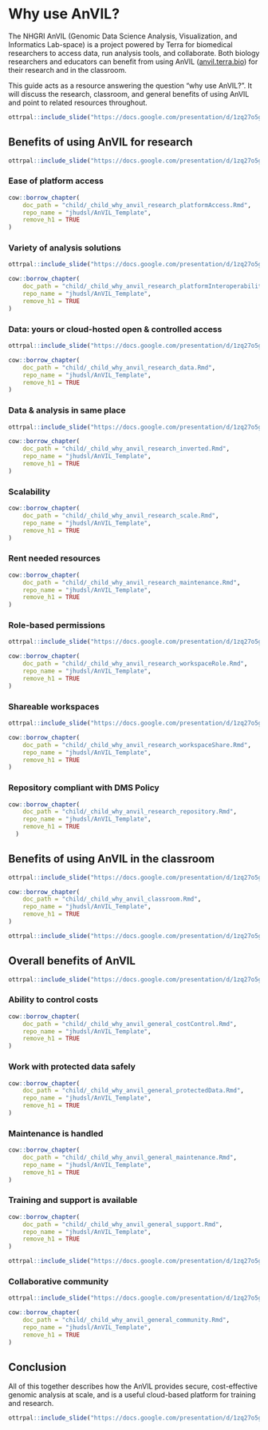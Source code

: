 # Why use AnVIL?

The NHGRI AnVIL (Genomic Data Science Analysis, Visualization, and Informatics Lab-space) is a project powered by Terra for biomedical researchers to access data, run analysis tools, and collaborate. Both biology researchers and educators can benefit from using AnVIL ([anvil.terra.bio](https://anvil.terra.bio/)) for their research and in the classroom.

This guide acts as a resource answering the question "why use AnVIL?". It will discuss the research, classroom, and general benefits of using AnVIL and point to related resources throughout.

```r
ottrpal::include_slide("https://docs.google.com/presentation/d/1zq27o5gSWeiaEPqbCTTL3c_zvozN5lg_QNJYRVyM-SI/edit?slide=id.g37132c23502_0_0#slide=id.g37132c23502_0_0")
```

## Benefits of using AnVIL for research

```r
ottrpal::include_slide("https://docs.google.com/presentation/d/1zq27o5gSWeiaEPqbCTTL3c_zvozN5lg_QNJYRVyM-SI/edit?slide=id.g37132c23502_0_56#slide=id.g37132c23502_0_56")
```

### Ease of platform access

```r
cow::borrow_chapter(
    doc_path = "child/_child_why_anvil_research_platformAccess.Rmd",
    repo_name = "jhudsl/AnVIL_Template",
    remove_h1 = TRUE
)
```

### Variety of analysis solutions

```r
ottrpal::include_slide("https://docs.google.com/presentation/d/1zq27o5gSWeiaEPqbCTTL3c_zvozN5lg_QNJYRVyM-SI/edit?slide=id.g36e681c6048_0_142#slide=id.g36e681c6048_0_142")
```

```r
cow::borrow_chapter(
    doc_path = "child/_child_why_anvil_research_platformInteroperability.Rmd",
    repo_name = "jhudsl/AnVIL_Template",
    remove_h1 = TRUE
)
```

### Data: yours or cloud-hosted open & controlled access

```r
ottrpal::include_slide("https://docs.google.com/presentation/d/1zq27o5gSWeiaEPqbCTTL3c_zvozN5lg_QNJYRVyM-SI/edit?slide=id.g36e681c6048_0_91#slide=id.g36e681c6048_0_91")
```

```r
cow::borrow_chapter(
    doc_path = "child/_child_why_anvil_research_data.Rmd",
    repo_name = "jhudsl/AnVIL_Template",
    remove_h1 = TRUE
)
```

### Data & analysis in same place

```r
ottrpal::include_slide("https://docs.google.com/presentation/d/1zq27o5gSWeiaEPqbCTTL3c_zvozN5lg_QNJYRVyM-SI/edit?slide=id.g36e681c6048_0_179#slide=id.g36e681c6048_0_179")
```

```r
cow::borrow_chapter(
    doc_path = "child/_child_why_anvil_research_inverted.Rmd",
    repo_name = "jhudsl/AnVIL_Template",
    remove_h1 = TRUE
)
```

### Scalability

```r
cow::borrow_chapter(
    doc_path = "child/_child_why_anvil_research_scale.Rmd",
    repo_name = "jhudsl/AnVIL_Template",
    remove_h1 = TRUE
)
```

### Rent needed resources

```r
cow::borrow_chapter(
    doc_path = "child/_child_why_anvil_research_maintenance.Rmd",
    repo_name = "jhudsl/AnVIL_Template",
    remove_h1 = TRUE
)
```

### Role-based permissions

```r
ottrpal::include_slide("https://docs.google.com/presentation/d/1zq27o5gSWeiaEPqbCTTL3c_zvozN5lg_QNJYRVyM-SI/edit?slide=id.g36e681c6048_0_152#slide=id.g36e681c6048_0_152")
```

```r
cow::borrow_chapter(
    doc_path = "child/_child_why_anvil_research_workspaceRole.Rmd",
    repo_name = "jhudsl/AnVIL_Template",
    remove_h1 = TRUE
)
```

### Shareable workspaces

```r
ottrpal::include_slide("https://docs.google.com/presentation/d/1zq27o5gSWeiaEPqbCTTL3c_zvozN5lg_QNJYRVyM-SI/edit?slide=id.g36e681c6048_0_166#slide=id.g36e681c6048_0_166")
```

```r
cow::borrow_chapter(
    doc_path = "child/_child_why_anvil_research_workspaceShare.Rmd",
    repo_name = "jhudsl/AnVIL_Template",
    remove_h1 = TRUE
)
```

### Repository compliant with DMS Policy

```r
cow::borrow_chapter(
    doc_path = "child/_child_why_anvil_research_repository.Rmd",
    repo_name = "jhudsl/AnVIL_Template",
    remove_h1 = TRUE
  )
```

## Benefits of using AnVIL in the classroom

```r
ottrpal::include_slide("https://docs.google.com/presentation/d/1zq27o5gSWeiaEPqbCTTL3c_zvozN5lg_QNJYRVyM-SI/edit?slide=id.g37132c23502_0_68#slide=id.g37132c23502_0_68")
```

```r
cow::borrow_chapter(
    doc_path = "child/_child_why_anvil_classroom.Rmd",
    repo_name = "jhudsl/AnVIL_Template",
    remove_h1 = TRUE
)
```

```r
ottrpal::include_slide("https://docs.google.com/presentation/d/1zq27o5gSWeiaEPqbCTTL3c_zvozN5lg_QNJYRVyM-SI/edit?slide=id.g36e681c6048_0_34#slide=id.g36e681c6048_0_34")
```

## Overall benefits of AnVIL

```r
ottrpal::include_slide("https://docs.google.com/presentation/d/1zq27o5gSWeiaEPqbCTTL3c_zvozN5lg_QNJYRVyM-SI/edit?slide=id.g37132c23502_0_80#slide=id.g37132c23502_0_80")
```

### Ability to control costs

```r
cow::borrow_chapter(
    doc_path = "child/_child_why_anvil_general_costControl.Rmd",
    repo_name = "jhudsl/AnVIL_Template",
    remove_h1 = TRUE
)
```

### Work with protected data safely

```r
cow::borrow_chapter(
    doc_path = "child/_child_why_anvil_general_protectedData.Rmd",
    repo_name = "jhudsl/AnVIL_Template",
    remove_h1 = TRUE
)
```

### Maintenance is handled

```r
cow::borrow_chapter(
    doc_path = "child/_child_why_anvil_general_maintenance.Rmd",
    repo_name = "jhudsl/AnVIL_Template",
    remove_h1 = TRUE
)
```

### Training and support is available

```r
cow::borrow_chapter(
    doc_path = "child/_child_why_anvil_general_support.Rmd",
    repo_name = "jhudsl/AnVIL_Template",
    remove_h1 = TRUE
)
```

```r
ottrpal::include_slide("https://docs.google.com/presentation/d/1zq27o5gSWeiaEPqbCTTL3c_zvozN5lg_QNJYRVyM-SI/edit?slide=id.g36e681c6048_0_185#slide=id.g36e681c6048_0_185")
```

### Collaborative community

```r
ottrpal::include_slide("https://docs.google.com/presentation/d/1zq27o5gSWeiaEPqbCTTL3c_zvozN5lg_QNJYRVyM-SI/edit?slide=id.g36e681c6048_0_147#slide=id.g36e681c6048_0_147")
```

```r
cow::borrow_chapter(
    doc_path = "child/_child_why_anvil_general_community.Rmd",
    repo_name = "jhudsl/AnVIL_Template",
    remove_h1 = TRUE
)
```

## Conclusion

All of this together describes how the AnVIL provides secure, cost-effective genomic analysis at scale, and is a useful cloud-based platform for training and research.

```r
ottrpal::include_slide("https://docs.google.com/presentation/d/1zq27o5gSWeiaEPqbCTTL3c_zvozN5lg_QNJYRVyM-SI/edit?slide=id.p#slide=id.p")
```
